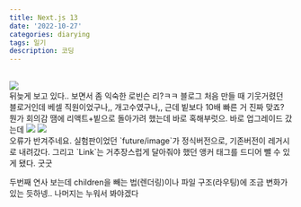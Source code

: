 ```yaml
---
title: Next.js 13
date: '2022-10-27'
categories: diarying
tags: 일기
description: 코딩
---
```


<Youtube src='https://www.youtube.com/embed/NiknNI_0J48' />

<br/>
<Img src='/images/2022/autumm/넥스트컨퍼/스샷_넥스트컨퍼1.webp' />
<br/>
뒤늦게 보고 있다.. 보면서 좀 익숙한 로빈슨 리?ㅋㅋ 블로그 처음 만들 때 기웃거렸던 블로거인데 베셀 직원이었구나,, 개고수였구나,,  
근데 빝보다 10배 빠른 거 진짜 맞죠? 뭔가 회의감 땜에 리액트+빝으로 돌아가려 했는데 바로 혹해부럿으. 바로 업그레이드 갔는데
<Img src='/images/2022/autumm/넥스트컨퍼/스샷_넥스트컨퍼0.webp' />
<Img src='/images/2022/autumm/넥스트컨퍼/스샷_넥스트컨퍼2.webp' />
<br/>
오류가 반겨주네요. 실험판이었던 `future/image`가 정식버전으로, 기존버전이 레거시로 내려갔다. 그리고 `Link`는 거추장스럽게 달아줘야 했던 앵커 태그를 드디어 뺄 수 있게 됐다. 굿굿  

두번째 연사 보는데 children을 빼는 법(렌더링)이나 파일 구조(라우팅)에 조금 변화가 있는 듯하넹.. 나머지는 누워서 봐야겠다